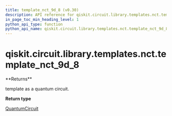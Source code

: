 ```yaml
---
title: template_nct_9d_8 (v0.30)
description: API reference for qiskit.circuit.library.templates.nct.template_nct_9d_8 in qiskit v0.30
in_page_toc_min_heading_level: 1
python_api_type: function
python_api_name: qiskit.circuit.library.templates.nct.template_nct_9d_8
---
```


<span id="qiskit-circuit-library-templates-nct-template-nct-9d-8" />

# qiskit.circuit.library.templates.nct.template\_nct\_9d\_8

<Function id="qiskit.circuit.library.templates.nct.template_nct_9d_8" isDedicatedPage={true} github="https://github.com/qiskit/qiskit/tree/stable/0.18/qiskit/circuit/library/templates/nct/template_nct_9d_8.py" signature="template_nct_9d_8()">
  **Returns**

  template as a quantum circuit.

  **Return type**

  [QuantumCircuit](qiskit.circuit.QuantumCircuit "qiskit.circuit.QuantumCircuit")
</Function>

